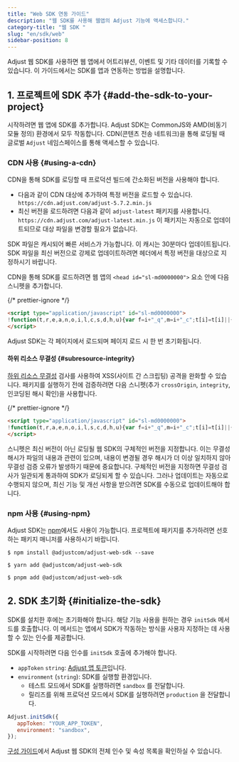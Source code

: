 ```yaml
---
title: "Web SDK 연동 가이드"
description: "웹 SDK를 사용해 웹앱의 Adjust 기능에 액세스합니다."
category-title: "웹 SDK "
slug: "en/sdk/web"
sidebar-position: 8
---
```

Adjust 웹 SDK를 사용하면 웹 앱에서 어트리뷰션, 이벤트 및 기타 데이터를 기록할 수 있습니다. 이 가이드에서는 SDK를 앱과 연동하는 방법을 설명합니다.

1\. 프로젝트에 SDK 추가 \{\#add\-the\-sdk\-to\-your\-project\}
----------------------------------------------------------------

시작하려면 웹 앱에 SDK를 추가합니다. Adjust SDK는 CommonJS와 AMD\(비동기 모듈 정의\) 환경에서 모두 작동합니다. CDN\(콘텐츠 전송 네트워크\)을 통해 로딩될 때 글로벌 `Adjust` 네임스페이스를 통해 액세스할 수 있습니다.

### CDN 사용 \{\#using\-a\-cdn\}

CDN을 통해 SDK를 로딩할 때 프로덕션 빌드에 간소화된 버전을 사용해야 합니다.

* 다음과 같이 CDN 대상에 추가하여 특정 버전을 로드할 수 있습니다. `https://cdn.adjust.com/adjust-5.7.2.min.js`
* 최신 버전을 로드하려면 다음과 같이 `adjust-latest` 패키지를 사용합니다. `https://cdn.adjust.com/adjust-latest.min.js` 이 패키지는 자동으로 업데이트되므로 대상 파일을 변경할 필요가 없습니다.

<callout type="tip"> 

SDK 파일은 캐시되어 빠른 서비스가 가능합니다. 이 캐시는 30분마다 업데이트됩니다. SDK 파일을 최신 버전으로 강제로 업데이트하려면 헤더에서 특정 버전을 대상으로 지정하시기 바랍니다.
</Callout> 

CDN을 통해 SDK를 로드하려면 웹 앱의 `<head id="sl-md0000000">` 요소 안에 다음 스니펫을 추가합니다.

\{/\* prettier\-ignore \*/\}

```html
<script type="application/javascript" id="sl-md0000000">
!function(t,r,e,a,n,o,i,l,c,s,d,h,u){var f=i+"_q",m=i+"_c";t[i]=t[i]||{},t[f]=t[f]||[],t[m]=t[m]||[];for(let r=0;r<l.length;r++)d(t[i],t[f],l[r]);for(let r=0;r<c.length;r++){var g,b=c[r][0],p=c[r][1];t[i][b]=function(...r){return g=this,t[m].push((function(){g[s]=new t[i][b](...r)})),g};for(let r=0;r<p.length;r++){const e=p[r];t[i][b].prototype[e]=function(...r){t[m].push((function(){g[s][e](...r)}))}}}h=r.createElement(e),u=r.getElementsByTagName(e)[0],h.async=!0,h.src="https://cdn.adjust.com/adjust-latest.min.js",h.onload=function(){for(var r=0;r<t[m].length;r++)t[m][r]();t[m]=[];for(r=0;r<t[f].length;r++)t[f][r][1][0][s]?t[i][t[f][r][0]](t[f][r][1][0][s]):t[i][t[f][r][0]].apply(t[i],t[f][r][1]);t[f]=[]},u.parentNode.insertBefore(h,u)}(window,document,"script",0,0,0,"Adjust",["initSdk","getAttribution","getWebUUID","waitForAttribution","waitForWebUUID","setReferrer","trackEvent","addGlobalCallbackParameters","addGlobalPartnerParameters","removeGlobalCallbackParameter","removeGlobalPartnerParameter","clearGlobalCallbackParameters","clearGlobalPartnerParameters","switchToOfflineMode","switchBackToOnlineMode","stop","restart","gdprForgetMe","disableThirdPartySharing","trackThirdPartySharing","initSmartBanner","showSmartBanner","hideSmartBanner"],[["ThirdPartySharing",["addGranularOption","addPartnerSharingSetting"]]],"__realObj",(function(t,r,e){t[e]=function(){r.push([e,arguments])}}));
</script>
```

Adjust SDK는 각 페이지에서 로드되며 페이지 로드 시 한 번 초기화됩니다.

#### 하위 리소스 무결성 \{\#subresource\-integrity\}

[하위 리소스 무결성](https://developer.mozilla.org/en-US/docs/Web/Security/Subresource_Integrity) 검사를 사용하여 XSS\(사이트 간 스크립팅\) 공격을 완화할 수 있습니다. 패키지를 실행하기 전에 검증하려면 다음 스니펫\(추가 `crossOrigin`, `integrity`, 인코딩된 해시 확인\)을 사용합니다.

\{/\* prettier\-ignore \*/\}

```html
<script type="application/javascript" id="sl-md0000000">
!function(t,r,a,e,n,o,i,l,s,c,d,h,u){var f=i+"_q",m=i+"_c";t[i]=t[i]||{},t[f]=t[f]||[],t[m]=t[m]||[];for(let r=0;r<l.length;r++)d(t[i],t[f],l[r]);for(let r=0;r<s.length;r++){var g,b=s[r][0],p=s[r][1];t[i][b]=function(...r){return g=this,t[m].push((function(){g[c]=new t[i][b](...r)})),g};for(let r=0;r<p.length;r++){const a=p[r];t[i][b].prototype[a]=function(...r){t[m].push((function(){g[c][a](...r)}))}}}h=r.createElement(a),u=r.getElementsByTagName(a)[0],h.async=!0,h.src="https://cdn.adjust.com/adjust-5.7.2.min.js",o&&(h.crossOrigin="anonymous",h.integrity=o),h.onload=function(){for(var r=0;r<t[m].length;r++)t[m][r]();t[m]=[];for(r=0;r<t[f].length;r++)t[f][r][1][0][c]?t[i][t[f][r][0]](t[f][r][1][0][c]):t[i][t[f][r][0]].apply(t[i],t[f][r][1]);t[f]=[]},u.parentNode.insertBefore(h,u)}(window,document,"script",0,0,"sha384-3BJePftWPBpqzii4G4Z1wjO/OaXCIpqAZ/4hbIB8KGBvrmSwZQLUflAaqRa2poWO","Adjust",["initSdk","getAttribution","getWebUUID","waitForAttribution","waitForWebUUID","setReferrer","trackEvent","addGlobalCallbackParameters","addGlobalPartnerParameters","removeGlobalCallbackParameter","removeGlobalPartnerParameter","clearGlobalCallbackParameters","clearGlobalPartnerParameters","switchToOfflineMode","switchBackToOnlineMode","stop","restart","gdprForgetMe","disableThirdPartySharing","trackThirdPartySharing","initSmartBanner","showSmartBanner","hideSmartBanner"],[["ThirdPartySharing",["addGranularOption","addPartnerSharingSetting"]]],"__realObj",(function(t,r,a){t[a]=function(){r.push([a,arguments])}}));hirdPartySharing",["addGranularOption","addPartnerSharingSetting"]]],"__realObj",(function(t,r,e){t[e]=function(){r.push([e,arguments])}}));
</script>
```

<callout type="note"> 

스니펫은 최신 버전이 아닌 로딩될 웹 SDK의 구체적인 버전을 지정합니다. 이는 무결성 해시가 파일의 내용과 관련이 있으며, 내용이 변경될 경우 해시가 더 이상 일치하지 않아 무결성 검증 오류가 발생하기 때문에 중요합니다. 구체적인 버전을 지정하면 무결성 검사가 일관되게 통과하여 SDK가 로딩되게 할 수 있습니다. 그러나 업데이트는 자동으로 수행되지 않으며, 최신 기능 및 개선 사항을 받으려면 SDK를 수동으로 업데이트해야 합니다.
</Callout> 

### npm 사용 \{\#using\-npm\}

Adjust SDK는 [npm](https://www.npmjs.com/package/@adjustcom/adjust-web-sdk)에서도 사용이 가능합니다. 프로젝트에 패키지를 추가하려면 선호하는 패키지 매니저를 사용하시기 바랍니다.
<tabs> <tab title="npm" sync="npm"> 

```console
$ npm install @adjustcom/adjust-web-sdk --save
```

</Tab> <tab title="Yarn" sync="yarn"> 

```console
$ yarn add @adjustcom/adjust-web-sdk
```

</Tab> <tab title="pnpm" sync="pnpm"> 

```console
$ pnpm add @adjustcom/adjust-web-sdk
```

</Tab> </Tabs> 

2\. SDK 초기화 \{\#initialize\-the\-sdk\}
--------------------------------------------

SDK를 설치한 후에는 초기화해야 합니다. 해당 기능 사용을 원하는 경우 `initSdk` 메서드를 호출합니다. 이 메서드는 앱에서 SDK가 작동하는 방식을 사용자 지정하는 데 사용할 수 있는 인수를 제공합니다.

SDK를 시작하려면 다음 인수를 `initSdk` 호출에 추가해야 합니다.

* `appToken` `string`: [Adjust 앱 토큰](https://help.adjust.com/en/article/app-token-and-reporting-currency#view-your-app-details)입니다.
* `environment` \(`string`\): SDK를 실행할 환경입니다. 
  * 테스트 모드에서 SDK를 실행하려면 `sandbox` 를 전달합니다.
  * 릴리즈를 위해 프로덕션 모드에서 SDK를 실행하려면 `production` 을 전달합니다.

```js
Adjust.initSdk({
   appToken: "YOUR_APP_TOKEN",
   environment: "sandbox",
});
```

<callout type="seealso"> 

[구성 가이드](/en/sdk/web/configuration)에서 Adjust 웹 SDK의 전체 인수 및 속성 목록을 확인하실 수 있습니다.
</Callout>

